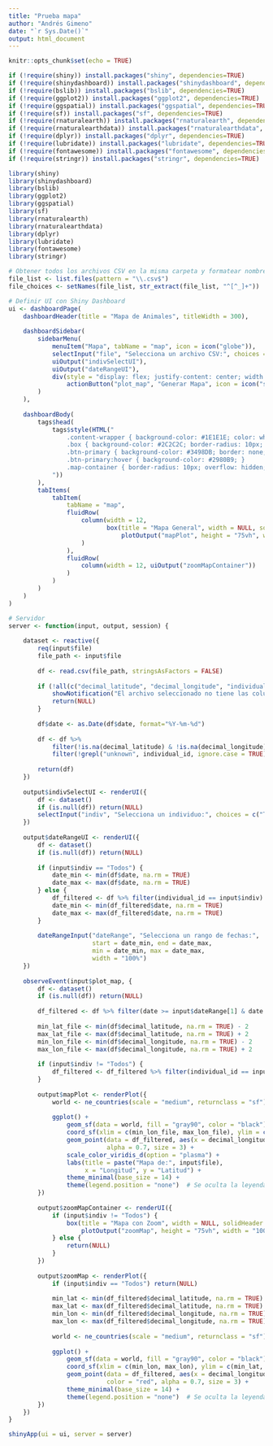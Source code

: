 ---
title: "Prueba mapa"
author: "Andrés Gimeno"
date: "`r Sys.Date()`"
output: html_document
---

```{r setup, include=FALSE}
knitr::opts_chunk$set(echo = TRUE)
```

```{r}
if (!require(shiny)) install.packages("shiny", dependencies=TRUE)
if (!require(shinydashboard)) install.packages("shinydashboard", dependencies=TRUE)
if (!require(bslib)) install.packages("bslib", dependencies=TRUE)
if (!require(ggplot2)) install.packages("ggplot2", dependencies=TRUE)
if (!require(ggspatial)) install.packages("ggspatial", dependencies=TRUE)
if (!require(sf)) install.packages("sf", dependencies=TRUE)
if (!require(rnaturalearth)) install.packages("rnaturalearth", dependencies=TRUE)
if (!require(rnaturalearthdata)) install.packages("rnaturalearthdata", dependencies=TRUE)
if (!require(dplyr)) install.packages("dplyr", dependencies=TRUE)
if (!require(lubridate)) install.packages("lubridate", dependencies=TRUE)
if (!require(fontawesome)) install.packages("fontawesome", dependencies=TRUE)
if (!require(stringr)) install.packages("stringr", dependencies=TRUE)

library(shiny)
library(shinydashboard)
library(bslib)
library(ggplot2)
library(ggspatial)
library(sf)
library(rnaturalearth)
library(rnaturalearthdata)
library(dplyr)
library(lubridate)
library(fontawesome)
library(stringr)

# Obtener todos los archivos CSV en la misma carpeta y formatear nombres
file_list <- list.files(pattern = "\\.csv$")
file_choices <- setNames(file_list, str_extract(file_list, "^[^_]+"))

# Definir UI con Shiny Dashboard
ui <- dashboardPage(
    dashboardHeader(title = "Mapa de Animales", titleWidth = 300),
    
    dashboardSidebar(
        sidebarMenu(
            menuItem("Mapa", tabName = "map", icon = icon("globe")),
            selectInput("file", "Selecciona un archivo CSV:", choices = file_choices, width = "100%"),
            uiOutput("indivSelectUI"),
            uiOutput("dateRangeUI"),
            div(style = "display: flex; justify-content: center; width: 100%;",
                actionButton("plot_map", "Generar Mapa", icon = icon("sync"), class = "btn-primary", width = "100%"))
        )
    ),
    
    dashboardBody(
        tags$head(
            tags$style(HTML("
                .content-wrapper { background-color: #1E1E1E; color: white; }
                .box { background-color: #2C2C2C; border-radius: 10px; padding: 15px; }
                .btn-primary { background-color: #3498DB; border: none; }
                .btn-primary:hover { background-color: #2980B9; }
                .map-container { border-radius: 10px; overflow: hidden; background: white; padding: 10px; }
            "))
        ),
        tabItems(
            tabItem(
                tabName = "map",
                fluidRow(
                    column(width = 12,
                           box(title = "Mapa General", width = NULL, solidHeader = TRUE, status = "primary",
                               plotOutput("mapPlot", height = "75vh", width = "100%"))
                    )
                ),
                fluidRow(
                    column(width = 12, uiOutput("zoomMapContainer"))
                )
            )
        )
    )
)

# Servidor
server <- function(input, output, session) {
    
    dataset <- reactive({
        req(input$file)  
        file_path <- input$file
        
        df <- read.csv(file_path, stringsAsFactors = FALSE)
        
        if (!all(c("decimal_latitude", "decimal_longitude", "individual_id", "date") %in% colnames(df))) {
            showNotification("El archivo seleccionado no tiene las columnas necesarias.", type = "error")
            return(NULL)
        }
        
        df$date <- as.Date(df$date, format="%Y-%m-%d")
        
        df <- df %>%
            filter(!is.na(decimal_latitude) & !is.na(decimal_longitude)) %>%
            filter(!grepl("unknown", individual_id, ignore.case = TRUE))
        
        return(df)
    })
    
    output$indivSelectUI <- renderUI({
        df <- dataset()
        if (is.null(df)) return(NULL)
        selectInput("indiv", "Selecciona un individuo:", choices = c("Todos", unique(df$individual_id)), width = "100%")
    })
    
    output$dateRangeUI <- renderUI({
        df <- dataset()
        if (is.null(df)) return(NULL)
        
        if (input$indiv == "Todos") {
            date_min <- min(df$date, na.rm = TRUE)
            date_max <- max(df$date, na.rm = TRUE)
        } else {
            df_filtered <- df %>% filter(individual_id == input$indiv)
            date_min <- min(df_filtered$date, na.rm = TRUE)
            date_max <- max(df_filtered$date, na.rm = TRUE)
        }
        
        dateRangeInput("dateRange", "Selecciona un rango de fechas:",
                       start = date_min, end = date_max,
                       min = date_min, max = date_max,
                       width = "100%")
    })
    
    observeEvent(input$plot_map, {
        df <- dataset()
        if (is.null(df)) return(NULL)
        
        df_filtered <- df %>% filter(date >= input$dateRange[1] & date <= input$dateRange[2])
        
        min_lat_file <- min(df$decimal_latitude, na.rm = TRUE) - 2
        max_lat_file <- max(df$decimal_latitude, na.rm = TRUE) + 2
        min_lon_file <- min(df$decimal_longitude, na.rm = TRUE) - 2
        max_lon_file <- max(df$decimal_longitude, na.rm = TRUE) + 2
        
        if (input$indiv != "Todos") {
            df_filtered <- df_filtered %>% filter(individual_id == input$indiv)
        }
        
        output$mapPlot <- renderPlot({
            world <- ne_countries(scale = "medium", returnclass = "sf")
            
            ggplot() +
                geom_sf(data = world, fill = "gray90", color = "black") +  
                coord_sf(xlim = c(min_lon_file, max_lon_file), ylim = c(min_lat_file, max_lat_file), expand = FALSE) + 
                geom_point(data = df_filtered, aes(x = decimal_longitude, y = decimal_latitude, color = individual_id), 
                           alpha = 0.7, size = 3) +  
                scale_color_viridis_d(option = "plasma") +  
                labs(title = paste("Mapa de:", input$file),
                     x = "Longitud", y = "Latitud") +
                theme_minimal(base_size = 14) +
                theme(legend.position = "none")  # Se oculta la leyenda
        })
        
        output$zoomMapContainer <- renderUI({
            if (input$indiv != "Todos") {
                box(title = "Mapa con Zoom", width = NULL, solidHeader = TRUE, status = "info",
                    plotOutput("zoomMap", height = "75vh", width = "100%"))
            } else {
                return(NULL)
            }
        })
        
        output$zoomMap <- renderPlot({
            if (input$indiv == "Todos") return(NULL)
            
            min_lat <- min(df_filtered$decimal_latitude, na.rm = TRUE) - 1
            max_lat <- max(df_filtered$decimal_latitude, na.rm = TRUE) + 1
            min_lon <- min(df_filtered$decimal_longitude, na.rm = TRUE) - 1
            max_lon <- max(df_filtered$decimal_longitude, na.rm = TRUE) + 1
            
            world <- ne_countries(scale = "medium", returnclass = "sf")
            
            ggplot() +
                geom_sf(data = world, fill = "gray90", color = "black") +  
                coord_sf(xlim = c(min_lon, max_lon), ylim = c(min_lat, max_lat), expand = FALSE) + 
                geom_point(data = df_filtered, aes(x = decimal_longitude, y = decimal_latitude), 
                           color = "red", alpha = 0.7, size = 3) +
                theme_minimal(base_size = 14) +
                theme(legend.position = "none")  # Se oculta la leyenda
        })
    })
}

shinyApp(ui = ui, server = server)


```